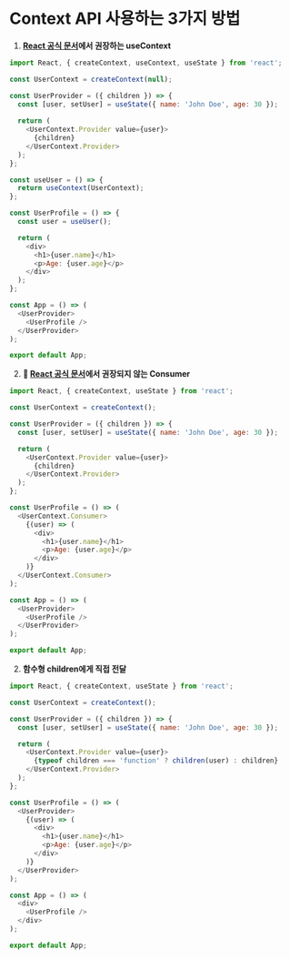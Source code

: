 # Context API 사용하는 3가지 방법

1. **[React 공식 문서](https://react.dev/reference/react/createContext#provider)에서 권장하는 useContext**
```js
import React, { createContext, useContext, useState } from 'react';

const UserContext = createContext(null);

const UserProvider = ({ children }) => {
  const [user, setUser] = useState({ name: 'John Doe', age: 30 });
  
  return (
    <UserContext.Provider value={user}>
      {children}
    </UserContext.Provider>
  );
};

const useUser = () => {
  return useContext(UserContext);
};

const UserProfile = () => {
  const user = useUser();

  return (
    <div>
      <h1>{user.name}</h1>
      <p>Age: {user.age}</p>
    </div>
  );
};

const App = () => (
  <UserProvider>
    <UserProfile />
  </UserProvider>
);

export default App;
```

2. **🚧 [React 공식 문서](https://react.dev/reference/react/createContext#consumer)에서 권장되지 않는 Consumer**
```js
import React, { createContext, useState } from 'react';

const UserContext = createContext();

const UserProvider = ({ children }) => {
  const [user, setUser] = useState({ name: 'John Doe', age: 30 });

  return (
    <UserContext.Provider value={user}>
      {children}
    </UserContext.Provider>
  );
};

const UserProfile = () => (
  <UserContext.Consumer>
    {(user) => (
      <div>
        <h1>{user.name}</h1>
        <p>Age: {user.age}</p>
      </div>
    )}
  </UserContext.Consumer>
);

const App = () => (
  <UserProvider>
    <UserProfile />
  </UserProvider>
);

export default App;
```

2. **함수형 children에게 직접 전달**

```js
import React, { createContext, useState } from 'react';

const UserContext = createContext();

const UserProvider = ({ children }) => {
  const [user, setUser] = useState({ name: 'John Doe', age: 30 });

  return (
    <UserContext.Provider value={user}>
      {typeof children === 'function' ? children(user) : children}
    </UserContext.Provider>
  );
};

const UserProfile = () => (
  <UserProvider>
    {(user) => (
      <div>
        <h1>{user.name}</h1>
        <p>Age: {user.age}</p>
      </div>
    )}
  </UserProvider>
);

const App = () => (
  <div>
    <UserProfile />
  </div>
);

export default App;
```